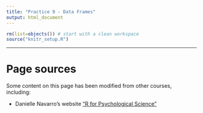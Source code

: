 ```yaml
---
title: "Practice 9 - Data Frames"
output: html_document
---
```


```r
rm(list=objects()) # start with a clean workspace
source("knitr_setup.R")
```

---

# Page sources

Some content on this page has been modified from other courses, including:

- Danielle Navarro's website ["R for Psychological Science"](https://psyr.org/index.html)

